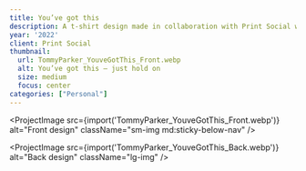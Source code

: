 ```yaml
---
title: You’ve got this
description: A t-shirt design made in collaboration with Print Social where 50% of the profits went to Mental Health UK, a charity that has been supporting people with their mental health for over 50 years.
year: '2022'
client: Print Social
thumbnail:
  url: TommyParker_YouveGotThis_Front.webp
  alt: You’ve got this – just hold on
  size: medium
  focus: center
categories: ["Personal"]
---
```


<ProjectImage
  src={import('TommyParker_YouveGotThis_Front.webp')}
  alt="Front design"
  className="sm-img md:sticky-below-nav"
/>

<ProjectImage
  src={import('TommyParker_YouveGotThis_Back.webp')}
  alt="Back design"
  className="lg-img"
/>